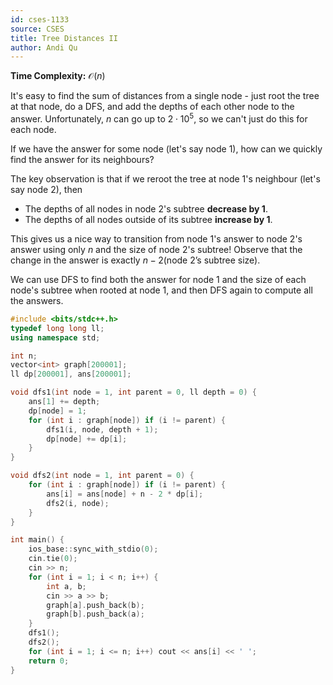---
id: cses-1133
source: CSES
title: Tree Distances II
author: Andi Qu
---

**Time Complexity:** $\mathcal O(n)$

It's easy to find the sum of distances from a single node - just root the tree
at that node, do a DFS, and add the depths of each other node to the answer.
Unfortunately, $n$ can go up to $2 \cdot 10^5$, so we can't just do this for
each node.

If we have the answer for some node (let's say node 1), how can we quickly find
the answer for its neighbours?

The key observation is that if we reroot the tree at node 1's neighbour (let's
say node 2), then

- The depths of all nodes in node 2's subtree **decrease by 1**.
- The depths of all nodes outside of its subtree **increase by 1**.

This gives us a nice way to transition from node 1's answer to node 2's answer
using only $n$ and the size of node 2's subtree! Observe that the change in the
answer is exactly $n - 2(\text{node 2's subtree size})$.

We can use DFS to find both the answer for node 1 and the size of each node's
subtree when rooted at node 1, and then DFS again to compute all the answers.

```cpp
#include <bits/stdc++.h>
typedef long long ll;
using namespace std;

int n;
vector<int> graph[200001];
ll dp[200001], ans[200001];

void dfs1(int node = 1, int parent = 0, ll depth = 0) {
	ans[1] += depth;
	dp[node] = 1;
	for (int i : graph[node]) if (i != parent) {
		dfs1(i, node, depth + 1);
		dp[node] += dp[i];
	}
}

void dfs2(int node = 1, int parent = 0) {
	for (int i : graph[node]) if (i != parent) {
		ans[i] = ans[node] + n - 2 * dp[i];
		dfs2(i, node);
	}
}

int main() {
	ios_base::sync_with_stdio(0);
	cin.tie(0);
	cin >> n;
	for (int i = 1; i < n; i++) {
		int a, b;
		cin >> a >> b;
		graph[a].push_back(b);
		graph[b].push_back(a);
	}
	dfs1();
	dfs2();
	for (int i = 1; i <= n; i++) cout << ans[i] << ' ';
	return 0;
}
```
